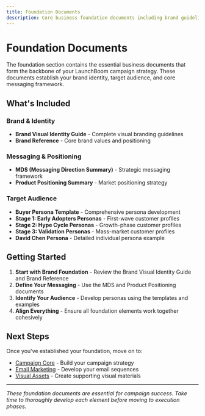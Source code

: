 ```yaml
---
title: Foundation Documents
description: Core business foundation documents including brand guidelines, messaging, personas, and positioning strategies.
---
```


# Foundation Documents

The foundation section contains the essential business documents that form the backbone of your LaunchBoom campaign strategy. These documents establish your brand identity, target audience, and core messaging framework.

## What's Included

### Brand & Identity
- **Brand Visual Identity Guide** - Complete visual branding guidelines
- **Brand Reference** - Core brand values and positioning

### Messaging & Positioning
- **MDS (Messaging Direction Summary)** - Strategic messaging framework
- **Product Positioning Summary** - Market positioning strategy

### Target Audience
- **Buyer Persona Template** - Comprehensive persona development
- **Stage 1: Early Adopters Personas** - First-wave customer profiles
- **Stage 2: Hype Cycle Personas** - Growth-phase customer profiles  
- **Stage 3: Validation Personas** - Mass-market customer profiles
- **David Chen Persona** - Detailed individual persona example

## Getting Started

1. **Start with Brand Foundation** - Review the Brand Visual Identity Guide and Brand Reference
2. **Define Your Messaging** - Use the MDS and Product Positioning documents
3. **Identify Your Audience** - Develop personas using the templates and examples
4. **Align Everything** - Ensure all foundation elements work together cohesively

## Next Steps

Once you've established your foundation, move on to:
- [Campaign Core](/campaign-core/) - Build your campaign strategy
- [Email Marketing](/email-marketing/) - Develop your email sequences
- [Visual Assets](/visual-assets/) - Create supporting visual materials

---

*These foundation documents are essential for campaign success. Take time to thoroughly develop each element before moving to execution phases.*
